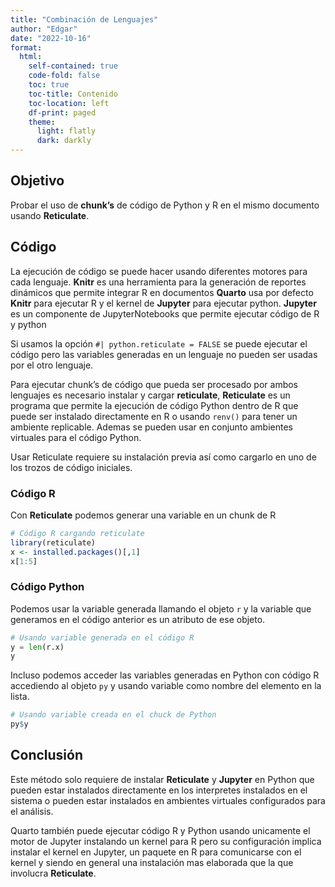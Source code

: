 ```yaml
---
title: "Combinación de Lenguajes"
author: "Edgar"
date: "2022-10-16"
format: 
  html:
    self-contained: true
    code-fold: false
    toc: true
    toc-title: Contenido
    toc-location: left
    df-print: paged
    theme:
      light: flatly
      dark: darkly
---
```


## Objetivo

Probar el uso de **chunk's** de código de Python y R en el mismo documento usando **Reticulate**. 


## Código

La ejecución de código se puede hacer usando diferentes motores para cada lenguaje.
[**Knitr** es una herramienta para la generación de reportes dinámicos que permite integrar R en documentos]{.aside}
**Quarto** usa por defecto **Knitr** para ejecutar R y el kernel de **Jupyter** para ejecutar python.
[**Jupyter** es un componente de JupyterNotebooks que permite ejecutar código de R y python]{.aside}

Si usamos la opción `#| python.reticulate = FALSE` se puede ejecutar el código pero las variables generadas en un lenguaje
no pueden ser usadas por el otro lenguaje.

Para ejecutar chunk's de código que pueda ser procesado por ambos lenguajes  es necesario instalar y cargar **reticulate**,
[**Reticulate** es un programa que permite la ejecución de código Python dentro de R]{.aside} que puede ser instalado 
directamente en R o usando `renv()` para tener un ambiente replicable. Ademas se pueden usar en conjunto ambientes virtuales
para el código Python.


:::{.callout-warning}
Usar Reticulate requiere su instalación previa así como cargarlo en uno de los trozos de código iniciales. 
:::


###  Código R

Con **Reticulate** podemos generar una variable en un chunk de R

```r
# Código R cargando reticulate
library(reticulate)
x <- installed.packages()[,1]
x[1:5]
```

### Código Python

Podemos usar la variable generada llamando el objeto `r` y la variable que generamos en el código anterior es un atributo
de ese objeto.

```python
# Usando variable generada en el código R
y = len(r.x)
y
```

Incluso podemos acceder las variables generadas en Python con código R accediendo al objeto `py` y usando variable
como nombre del elemento en la lista.

```r
# Usando variable creada en el chuck de Python
py$y
```

## Conclusión

Este método solo requiere de instalar **Reticulate** y **Jupyter** en Python que pueden estar instalados directamente
en los interpretes instalados en el sistema o pueden estar instalados en ambientes virtuales configurados para el análisis.

Quarto también puede ejecutar código R y Python usando unicamente el motor de Jupyter instalando un kernel para R
pero su configuración implica instalar el kernel en Jupyter, un paquete en R para comunicarse con el kernel y siendo
en general una instalación mas elaborada que la que involucra **Reticulate**.